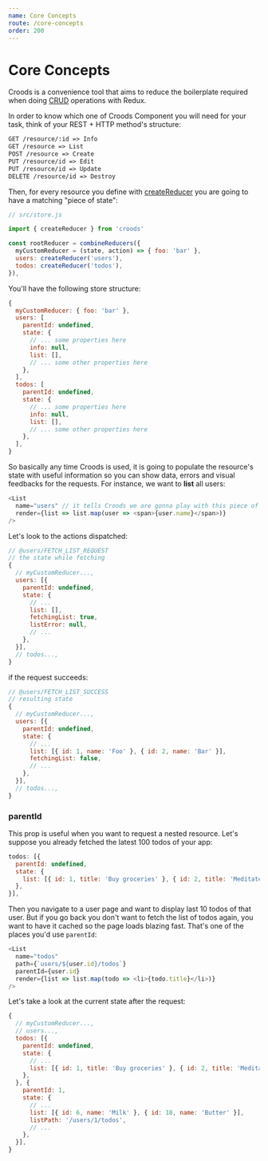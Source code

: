 ```yaml
---
name: Core Concepts
route: /core-concepts
order: 200
---
```


# Core Concepts

Croods is a convenience tool that aims to reduce the boilerplate required when doing [CRUD](https://en.wikipedia.org/wiki/Create,_read,_update_and_delete) operations with Redux.

In order to know which one of Croods Component you will need for your task, think of your REST + HTTP method's structure:

```md
GET /resource/:id => Info
GET /resource => List
POST /resource => Create
PUT /resource/id => Edit
PUT /resource/id => Update
DELETE /resource/id => Destroy
```

Then, for every resource you define with [createReducer](/create-reducer) you are going to have a matching "piece of state":

```javascript
// src/store.js

import { createReducer } from 'croods'

const rootReducer = combineReducers({
  myCustomReducer = (state, action) => { foo: 'bar' },
  users: createReducer('users'),
  todos: createReducer('todos'),
}),
```

You'll have the following store structure:

```javascript
{
  myCustomReducer: { foo: 'bar' },
  users: [
    parentId: undefined,
    state: {
      // ... some properties here
      info: null,
      list: [],
      // ... some other properties here
    },
  ],
  todos: [
    parentId: undefined,
    state: {
      // ... some properties here
      info: null,
      list: [],
      // ... some other properties here
    },
  ],
}
```

So basically any time Croods is used, it is going to populate the resource's state with useful information so you can show data, errors and visual feedbacks for the requests. For instance, we want to **list** all users:

```javascript
<List
  name="users" // it tells Croods we are gonna play with this piece of state
  render={list => list.map(user => <span>{user.name}</span>)}
/>
```

Let's look to the actions dispatched:

```javascript
// @users/FETCH_LIST_REQUEST
// the state while fetching
{
  // myCustomReducer...,
  users: [{
    parentId: undefined,
    state: {
      // ...
      list: [],
      fetchingList: true,
      listError: null,
      // ...
    },
  }],
  // todos...,
}
```

if the request succeeds:

```javascript
// @users/FETCH_LIST_SUCCESS
// resulting state
{
  // myCustomReducer...,
  users: [{
    parentId: undefined,
    state: {
      // ...
      list: [{ id: 1, name: 'Foo' }, { id: 2, name: 'Bar' }],
      fetchingList: false,
      // ...
    },
  }],
  // todos...,
}
```

### parentId

This prop is useful when you want to request a nested resource.
Let's suppose you already fetched the latest 100 todos of your app:

```javascript
todos: [{
  parentId: undefined,
  state: {
    list: [{ id: 1, title: 'Buy groceries' }, { id: 2, title: 'Meditate' }, ...],
  },
}],
```

Then you navigate to a user page and want to display last 10 todos of that user.
But if you go back you don't want to fetch the list of todos again, you want to have it cached so the page loads blazing fast. That's one of the places you'd use `parentId`:

```javascript
<List
  name="todos"
  path={`users/${user.id}/todos`}
  parentId={user.id}
  render={list => list.map(todo => <li>{todo.title}</li>)}
/>
```

Let's take a look at the current state after the request:

```javascript
{
  // myCustomReducer...,
  // users...,
  todos: [{
    parentId: undefined,
    state: {
      // ...
      list: [{ id: 1, title: 'Buy groceries' }, { id: 2, title: 'Meditate' }, ...],
    },
  }, {
    parentId: 1,
    state: {
      // ...
      list: [{ id: 6, name: 'Milk' }, { id: 18, name: 'Butter' }],
      listPath: '/users/1/todos',
      // ...
    },
  }],
}
```
